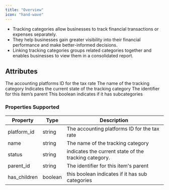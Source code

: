 ```yaml
---
title: "Overview"
icon: "hand-wave"
---
```


- Tracking categories allow businesses to track financial transactions or expenses separately.
- They help businesses gain greater visibility into their financial performance and make better-informed decisions.
- Linking tracking categories groups related categories together and enables businesses to view them in a consolidated report.

## Attributes

<ResponseField name="platform_id" type="string" required>
  The accounting platforms ID for the tax rate
</ResponseField>

<ResponseField name="name" type="string" required>
  The name of the tracking category
</ResponseField>

<ResponseField name="status" type="string" required>
  Indicates the current state of the tracking category
</ResponseField>

<ResponseField name="parent_id" type="string" required>
  The identifier for this item’s parent
</ResponseField>

<ResponseField name="has_children" type="boolean" required>
  This boolean indicates if it has subcategories
</ResponseField>

### Properties Supported

| Property     | Type    | Description                                           |
| ------------ | ------- | ----------------------------------------------------- |
| platform_id  | string  | The accounting platforms ID for the tax rate          |
| name         | string  | The name of the tracking category                     |
| status       | string  | indicates the current state of the tracking category. |
| parent_id    | string  | The identifier for this item's parent                 |
| has_children | boolean | this boolean indicates if it has sub categories       |
